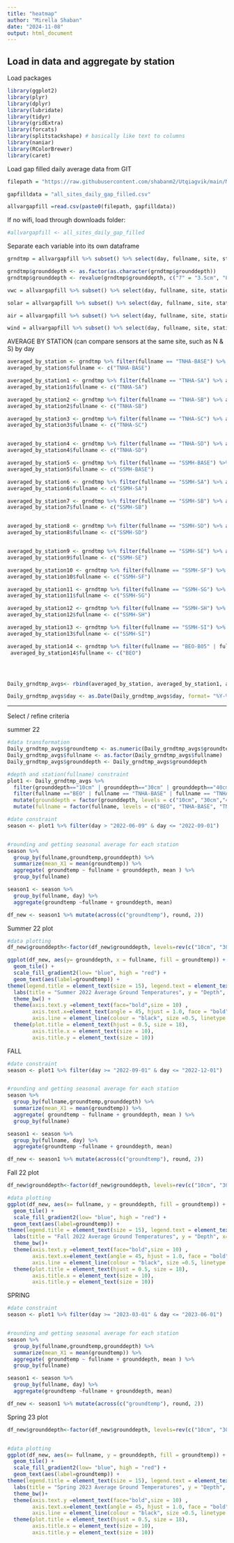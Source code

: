 ```yaml
---
title: "heatmap"
author: "Mirella Shaban"
date: "2024-11-08"
output: html_document
---
```


Load in data and aggregate by station
------
Load packages
```r
library(ggplot2)
library(plyr)
library(dplyr)
library(lubridate)
library(tidyr)
library(gridExtra)
library(forcats)
library(splitstackshape) # basically like text to columns
library(naniar)
library(RColorBrewer)
library(caret)
```

Load gap filled daily average data from GIT
```r
filepath = "https://raw.githubusercontent.com/shabanm2/Utqiagvik/main/Meteorological_Seasons_Data/"

gapfilldata = "all_sites_daily_gap_filled.csv"

allvargapfill =read.csv(paste0(filepath, gapfilldata))
```
If no wifi, load through downloads folder:
```r
#allvargapfill <- all_sites_daily_gap_filled
```


Separate each variable into its own dataframe
```r
grndtmp = allvargapfill %>% subset() %>% select(day, fullname, site, station, grounddepth, groundtemp) %>% filter( !grounddepth == "-888.8") 

grndtmp$grounddepth <- as.factor(as.character(grndtmp$grounddepth))
grndtmp$grounddepth <- revalue(grndtmp$grounddepth, c("7" = "3.5cm", "8" = "10cm", "9" = "20cm", "10" = "30cm", "11" = "40cm", "12" = "50cm", "13" = "55cm", "14" = "65cm", "15" = "75cm", "16" = "85cm", "17" = "90cm"))

vwc = allvargapfill %>% subset() %>% select(day, fullname, site, station, grounddepth, vwc) %>% filter( !vwc == "-888.8")

solar = allvargapfill %>% subset() %>% select(day, fullname, site, station, solar) %>% filter( !solar == "-888.8")

air = allvargapfill %>% subset() %>% select(day, fullname, site, station, airtemp) %>% filter( !airtemp == "-888.8")

wind = allvargapfill %>% subset() %>% select(day, fullname, site, station, windspeed, winddir) %>% filter( !winddir == "-888.8", !windspeed == "-888.8")
```


AVERAGE BY STATION (can compare sensors at the same site, such as N & S) by day
```r
averaged_by_station <- grndtmp %>% filter(fullname == "TNHA-BASE") %>% aggregate(groundtemp~day+grounddepth, mean)
averaged_by_station$fullname <- c("TNHA-BASE")

averaged_by_station1 <- grndtmp %>% filter(fullname == "TNHA-SA") %>% aggregate(groundtemp~day+grounddepth, mean)
averaged_by_station1$fullname <- c("TNHA-SA")

averaged_by_station2 <- grndtmp %>% filter(fullname == "TNHA-SB") %>% aggregate(groundtemp~day+grounddepth, mean)
averaged_by_station2$fullname <- c("TNHA-SB")

averaged_by_station3 <- grndtmp %>% filter(fullname == "TNHA-SC") %>% aggregate(groundtemp~day+grounddepth, mean)
averaged_by_station3$fullname <- c("TNHA-SC")


averaged_by_station4 <- grndtmp %>% filter(fullname == "TNHA-SD") %>% aggregate(groundtemp~day+grounddepth, mean)
averaged_by_station4$fullname <- c("TNHA-SD")

averaged_by_station5 <- grndtmp %>% filter(fullname == "SSMH-BASE") %>% aggregate(groundtemp~day+grounddepth, mean)
averaged_by_station5$fullname <- c("SSMH-BASE")

averaged_by_station6 <- grndtmp %>% filter(fullname == "SSMH-SA") %>% aggregate(groundtemp~day+grounddepth, mean)
averaged_by_station6$fullname <- c("SSMH-SA")

averaged_by_station7 <- grndtmp %>% filter(fullname == "SSMH-SB") %>% aggregate(groundtemp~day+grounddepth, mean)
averaged_by_station7$fullname <- c("SSMH-SB")


averaged_by_station8 <- grndtmp %>% filter(fullname == "SSMH-SD") %>% aggregate(groundtemp~day+grounddepth, mean)
averaged_by_station8$fullname <- c("SSMH-SD")


averaged_by_station9 <- grndtmp %>% filter(fullname == "SSMH-SE") %>% aggregate(groundtemp~day+grounddepth, mean)
averaged_by_station9$fullname <- c("SSMH-SE")

averaged_by_station10 <- grndtmp %>% filter(fullname == "SSMH-SF") %>% aggregate(groundtemp~day+grounddepth, mean)
averaged_by_station10$fullname <- c("SSMH-SF")

averaged_by_station11 <- grndtmp %>% filter(fullname == "SSMH-SG") %>% aggregate(groundtemp~day+grounddepth, mean)
averaged_by_station11$fullname <- c("SSMH-SG")

averaged_by_station12 <- grndtmp %>% filter(fullname == "SSMH-SH") %>% aggregate(groundtemp~day+grounddepth, mean)
averaged_by_station12$fullname <- c("SSMH-SH")

averaged_by_station13 <- grndtmp %>% filter(fullname == "SSMH-SI") %>% aggregate(groundtemp~day+grounddepth, mean)
averaged_by_station13$fullname <- c("SSMH-SI")

averaged_by_station14 <- grndtmp %>% filter(fullname == "BEO-B05" | fullname == "BEO-B06" | fullname == "BEO-B07" | fullname == "BEO-B08") %>% aggregate(groundtemp~day+grounddepth, mean)
 averaged_by_station14$fullname <- c("BEO")




Daily_grndtmp_avgs<- rbind(averaged_by_station, averaged_by_station1, averaged_by_station2, averaged_by_station3,averaged_by_station4,averaged_by_station5,averaged_by_station6,averaged_by_station7,averaged_by_station9,averaged_by_station8,averaged_by_station11,averaged_by_station13,averaged_by_station14)

Daily_grndtmp_avgs$day <- as.Date(Daily_grndtmp_avgs$day, format= "%Y-%m-%d",tz="UTC")
```

-----
Select / refine criteria

summer 22
```r
#data transformation
Daily_grndtmp_avgs$groundtemp <- as.numeric(Daily_grndtmp_avgs$groundtemp)
Daily_grndtmp_avgs$fullname <- as.factor(Daily_grndtmp_avgs$fullname)
Daily_grndtmp_avgs$grounddepth <- Daily_grndtmp_avgs$grounddepth

#depth and station(fullname) constraint
plot1 <- Daily_grndtmp_avgs %>% 
  filter(grounddepth=="10cm" | grounddepth=="30cm" | grounddepth=="40cm"|grounddepth=="50cm"| grounddepth=="55cm" | grounddepth=="65cm" |grounddepth=="90cm") %>% 
  filter(fullname =="BEO" | fullname == "TNHA-BASE" | fullname == "TNHA-SA" |fullname =="TNHA-SB"|fullname =="TNHA-SC" |fullname == "TNHA-SD" |fullname == "SSMH-BASE" |fullname =="SSMH-SA"|fullname =="SSMH-SB" |fullname =="SSMH-SD")  %>% 
  mutate(grounddepth = factor(grounddepth, levels = c("10cm", "30cm","40cm", "50cm","55cm","65cm", "90cm")))  %>% 
  mutate(fullname = factor(fullname, levels = c("BEO", "TNHA-BASE", "TNHA-SA", "TNHA-SB", "TNHA-SC", "TNHA-SD", "SSMH-BASE", "SSMH-SA", "SSMH-SB", "SSMH-SD")))
```


```r
#date constraint
season <- plot1 %>% filter(day > "2022-06-09" & day <= "2022-09-01")


#rounding and getting seasonal average for each station
season %>%
  group_by(fullname,groundtemp,grounddepth) %>%
  summarize(mean_X1 = mean(groundtemp)) %>% 
  aggregate( groundtemp ~ fullname + grounddepth, mean ) %>%
  group_by(fullname)

season1 <- season %>% 
  group_by(fullname, day) %>%
  aggregate(groundtemp ~fullname + grounddepth, mean)

df_new <- season1 %>% mutate(across(c("groundtemp"), round, 2))

```

Summer 22 plot
```r
#data plotting 
df_new$grounddepth<-factor(df_new$grounddepth, levels=rev(c("10cm", "30cm", "40cm","50cm","55cm", "65cm", "90cm")))

ggplot(df_new, aes(y= grounddepth, x = fullname, fill = groundtemp)) + 
  geom_tile() + 
  scale_fill_gradient2(low= "blue", high = "red") + 
  geom_text(aes(label=groundtemp)) +
theme(legend.title = element_text(size = 15), legend.text = element_text(size = 10)) +
  labs(title = "Summer 2022 Average Ground Temperatures", y = "Depth", x= "Station") +
  theme_bw() +
  theme(axis.text.y =element_text(face="bold",size = 10) ,
        axis.text.x=element_text(angle = 45, hjust = 1.0, face = "bold", size = 10), 
        axis.line = element_line(colour = "black", size =0.5, linetype = "solid")) +
  theme(plot.title = element_text(hjust = 0.5, size = 18),
        axis.title.x = element_text(size = 10),
        axis.title.y = element_text(size = 10))

```


FALL
```r
#date constraint
season <- plot1 %>% filter(day >= "2022-09-01" & day <= "2022-12-01")


#rounding and getting seasonal average for each station
season %>%
  group_by(fullname,groundtemp,grounddepth) %>%
  summarize(mean_X1 = mean(groundtemp)) %>% 
  aggregate( groundtemp ~ fullname + grounddepth, mean ) %>%
  group_by(fullname)

season1 <- season %>% 
  group_by(fullname, day) %>%
  aggregate(groundtemp ~fullname + grounddepth, mean)

df_new <- season1 %>% mutate(across(c("groundtemp"), round, 2))
```

Fall 22 plot
```r

df_new$grounddepth<-factor(df_new$grounddepth, levels=rev(c("10cm", "30cm", "55cm", "65cm", "90cm")))

#data plotting 
ggplot(df_new, aes(x= fullname, y = grounddepth, fill = groundtemp)) + 
  geom_tile() + 
  scale_fill_gradient2(low= "blue", high = "red") + 
  geom_text(aes(label=groundtemp)) +
theme(legend.title = element_text(size = 15), legend.text = element_text(size = 10)) +
  labs(title = "Fall 2022 Average Ground Temperatures", y = "Depth", x= "Station") +
  theme_bw()+ 
  theme(axis.text.y =element_text(face="bold",size = 10) ,
        axis.text.x=element_text(angle = 45, hjust = 1.0, face = "bold", size = 10), 
        axis.line = element_line(colour = "black", size =0.5, linetype = "solid")) +
  theme(plot.title = element_text(hjust = 0.5, size = 18),
        axis.title.x = element_text(size = 10),
        axis.title.y = element_text(size = 10))
```

SPRING
```r
#date constraint
season <- plot1 %>% filter(day >= "2023-03-01" & day <= "2023-06-01")


#rounding and getting seasonal average for each station
season %>%
  group_by(fullname,groundtemp,grounddepth) %>%
  summarize(mean_X1 = mean(groundtemp)) %>% 
  aggregate( groundtemp ~ fullname + grounddepth, mean ) %>%
  group_by(fullname)

season1 <- season %>% 
  group_by(fullname, day) %>%
  aggregate(groundtemp ~fullname + grounddepth, mean)

df_new <- season1 %>% mutate(across(c("groundtemp"), round, 2))
```

Spring 23 plot
```r

df_new$grounddepth<-factor(df_new$grounddepth, levels=rev(c("10cm", "30cm", "55cm", "65cm", "90cm")))


#data plotting 
ggplot(df_new, aes(x= fullname, y = grounddepth, fill = groundtemp)) + 
  geom_tile() + 
  scale_fill_gradient2(low= "blue", high = "red") + 
  geom_text(aes(label=groundtemp)) +
theme(legend.title = element_text(size = 15), legend.text = element_text(size = 10)) +
  labs(title = "Spring 2023 Average Ground Temperatures", y = "Depth", x= "Station") +
  theme_bw()+  
  theme(axis.text.y =element_text(face="bold",size = 10) ,
        axis.text.x=element_text(angle = 45, hjust = 1.0, face = "bold", size = 10), 
        axis.line = element_line(colour = "black", size =0.5, linetype = "solid")) +
  theme(plot.title = element_text(hjust = 0.5, size = 18),
        axis.title.x = element_text(size = 10),
        axis.title.y = element_text(size = 10))
  
```